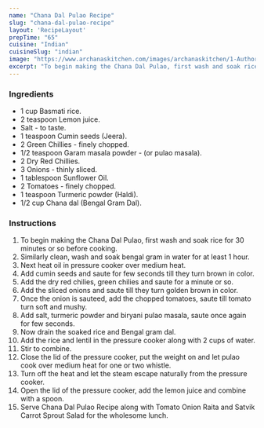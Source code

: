---
name: "Chana Dal Pulao Recipe"
slug: "chana-dal-pulao-recipe"
layout: 'RecipeLayout'
prepTime: "65"
cuisine: "Indian"
cuisineSlug: "indian"
image: "https://www.archanaskitchen.com/images/archanaskitchen/1-Author/Monika_Manchanda/Chana_Dal_Pulao_Biryani_Recipe_Indian_Rice_Dinner_Lunch-10_1600.jpg"
excerpt: "To begin making the Chana Dal Pulao, first wash and soak rice for 30 minutes or so before cooking"
---

### Ingredients

- 1 cup Basmati rice.
- 2 teaspoon Lemon juice.
- Salt - to taste.
- 1 teaspoon Cumin seeds (Jeera).
- 2 Green Chillies - finely chopped.
- 1/2 teaspoon Garam masala powder - (or pulao masala).
- 2 Dry Red Chillies.
- 3 Onions - thinly sliced.
- 1 tablespoon Sunflower Oil.
- 2 Tomatoes - finely chopped.
- 1 teaspoon Turmeric powder (Haldi).
- 1/2 cup Chana dal (Bengal Gram Dal).

### Instructions

1. To begin making the Chana Dal Pulao, first wash and soak rice for 30 minutes or so before cooking.
1. Similarly clean, wash and soak bengal gram in water for at least 1 hour.
1. Next heat oil in pressure cooker over medium heat.
1. Add cumin seeds and saute for few seconds till they turn brown in color.
1. Add the dry red chilies, green chilies and saute for a minute or so.
1. Add the sliced onions and saute till they turn golden brown in color.
1. Once the onion is sauteed, add the chopped tomatoes, saute till tomato turn soft and mushy.
1. Add salt, turmeric powder and biryani pulao masala, saute once again for few seconds.
1. Now drain the soaked rice and Bengal gram dal.
1. Add the rice and lentil in the pressure cooker along with 2 cups of water.
1. Stir to combine.
1. Close the lid of the pressure cooker, put the weight on and let pulao cook over medium heat for one or two whistle.
1. Turn off the heat and let the steam escape naturally from the pressure cooker.
1. Open the lid of the pressure cooker, add the lemon juice and combine with a spoon.
1. Serve Chana Dal Pulao Recipe along with Tomato Onion Raita and Satvik Carrot Sprout Salad for the wholesome lunch.
